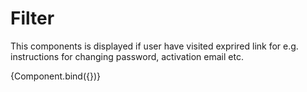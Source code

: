 
<Meta title="Elements/Filter" component={Filter} />

# Filter

This components is displayed if user have visited exprired link for e.g. instructions for changing password, activation email etc.


<Canvas>
  <Story
    name="Filter"
    args={{
      filterOptions: [
        { value: "latest", label: "Latest" },
        { value: "oldest", label: "Oldest" },
        { value: "best", label: "Best" },
        { value: "worst", label: "Worst" },
      ],
    }}>
    {Component.bind({})}
  </Story>
</Canvas>
